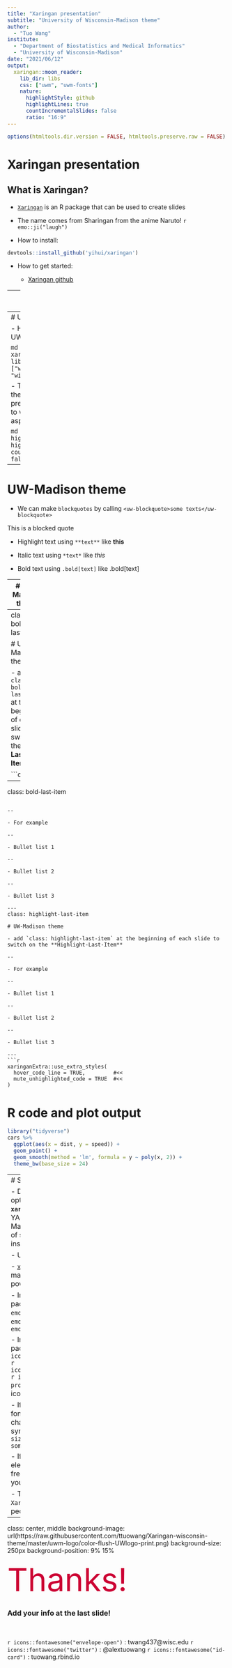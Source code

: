 ```yaml
---
title: "Xaringan presentation"
subtitle: "University of Wisconsin-Madison theme"
author: 
  - "Tuo Wang"
institute: 
  - "Department of Biostatistics and Medical Informatics"
  - "University of Wisconsin-Madison"
date: "2021/06/12"
output:
  xaringan::moon_reader:
    lib_dir: libs
    css: ["uwm", "uwm-fonts"]
    nature:
      highlightStyle: github
      highlightLines: true
      countIncrementalSlides: false
      ratio: "16:9"
---
```

```r
options(htmltools.dir.version = FALSE, htmltools.preserve.raw = FALSE)
```

# Xaringan presentation

## What is Xaringan?

- [`Xaringan`](https://github.com/yihui/xaringan) is an R package that can be used to create slides

- The name comes from Sharingan from the anime Naruto! `r emo::ji("laugh")`

- How to install:

```r
devtools::install_github('yihui/xaringan')
```

- How to get started:

    - [Xaringan github](https://github.com/yihui/xaringan)

---
# Xaringan presentation

- Here are some great tutorials:

  - [Xaringan github](https://github.com/yihui/xaringan)

  - [Yihui's tutorial](https://slides.yihui.org/xaringan/#1)
  
  - [Making Slides in the Tada!-verse](https://apreshill.github.io/data-vis-labs-2018/slides/06-slides_xaringan.html#1)
  
  - [Making slides in R Markdown](http://arm.rbind.io/slides/xaringan.html#1)

- Some useful extensions for `Xaringan`

  - [`xaringanExtra` R package](https://github.com/gadenbuie/xaringanExtra)
  
  - [`xaringanthemer` R packge](https://pkg.garrickadenbuie.com/xaringanthemer/index.html)
  
  - [Xaringan Gallery](https://xaringan.gallery/)
  
  - [`DT` R package for interactive tables](https://rstudio.github.io/DT/)


---
# UW-Madison theme

- How to enable the UW-Madison theme:

```md
output:
  xaringan::moon_reader:
    lib_dir: libs
    css: ["wisconsin", "wisconsin-fonts"]
```

- The UW-Madison theme for `Xaringan` presentation is suitable to work with a 16:9 aspect ratio

```md
nature:
  highlightStyle: github
  highlightLines: true
  countIncrementalSlides: false
  ratio: "16:9"
```

---
# UW-Madison theme

- We can make `blockquotes` by calling `<uw-blockquote>some texts</uw-blockquote>`

<uw-blockquote>This is a blocked quote</uw-blockquote> 

- Highlight text using `**text**` like **this**

- Italic text using `*text*` like *this*

- Bold text using `.bold[text]` like .bold[text]

---
# UW-Madison theme

- We can change the color of any text by using `.color[text]`. I prepared three color palettes for the users. 

  - [Wisconsin palette](https://brand.wisc.edu/web/colors/): `.uw-red[text]`,`.uw-red-dark[text]`,`.uw-gray-blue[text]`,`.uw-gray-darker[text]`, `.uw-gray-darkest[text]`, `.uw-anchor-color[text]`
  - .uw-red[UW red], .uw-red-dark[UW red dark], .uw-gray-blue[UW gray blue], .uw-gray-darker[UW gray darker], .uw-gray-darkest[UW gray darkest], .uw-anchor-color[UW anchor]

  - Palette 1: `.p1-yellow[text]`, `.p1-orange[text]`, `.p1-darkred[text]`, `.p1-purple[text]`
  - .p1-yellow[text], .p1-orange[text], .p1-darkred[text], .p1-purple[text]
  
  - Palette 2: `.p2-green[text]`, `.p2-blue[text]`, `.p2-yellow[text]`, `.p2-red[text]`
  - .p2-green[text], .p2-blue[text], .p2-yellow[text], .p2-red[text]


---
class: bold-last-item

# UW-Madison theme

- add `class: bold-last-item` at the beginning of each slide to switch on the **Bold-Last-Item**

```css
---
class: bold-last-item
```

--

- For example

--

- Bullet list 1

--

- Bullet list 2

--

- Bullet list 3

---
class: highlight-last-item

# UW-Madison theme

- add `class: highlight-last-item` at the beginning of each slide to switch on the **Highlight-Last-Item**

--

- For example

--

- Bullet list 1

--

- Bullet list 2

--

- Bullet list 3

---
```r
xaringanExtra::use_extra_styles(
  hover_code_line = TRUE,         #<<
  mute_unhighlighted_code = TRUE  #<<
)
```
# R code and plot output

```r
library("tidyverse")
cars %>% 
  ggplot(aes(x = dist, y = speed)) + 
  geom_point() + 
  geom_smooth(method = 'lm', formula = y ~ poly(x, 2)) + 
  theme_bw(base_size = 24) 
```

---
# Some Tips

- Do not forget to try the option **`yolo: true`** under **`xaringan::moon_reader`** in the YAML metadata of your R Markdown document. A picture of smiling Karl will be randomly insert in the slides.

- Use [`DT`](https://rstudio.github.io/DT/) for interactive tables.

- [`xaringanExtra` R package](https://github.com/gadenbuie/xaringanExtra) has many other additional and powerful features.

- Insert emoji by using [`emo`](https://github.com/hadley/emo) R package `r emo::ji("thinking")` `r emo::ji("laugh")` `r emo::ji("+1")`


- Insert icon by using [`icons`](https://github.com/mitchelloharawild/icons) R package `r icons::fontawesome("twitter")` `r icons::fontawesome("google")` `r icons::fontawesome("r-project")` `r icons::academicons("arxiv")``

- If you don't like the default font size and color, you can change them by using html syntax `<span style='font-size:55pt; color:#cc0033'> some text! </span>`

- If you want to change any elements of this theme, feel free to edit the source file as you like.

- The best way to learn about `Xaringan` is reading other people's source codes.

---
class: center, middle
background-image: url(https://raw.githubusercontent.com/ttuowang/Xaringan-wisconsin-theme/master/uwm-logo/color-flush-UWlogo-print.png)
background-size: 250px
background-position: 9% 15%

<span style='font-size:55pt; color:#cc0033'> Thanks! </span>

### Add your info at the last slide!

<br>

`r icons::fontawesome("envelope-open")` : twang437@wisc.edu
`r icons::fontawesome("twitter")` : @alextuowang
`r icons::fontawesome("id-card")` : tuowang.rbind.io
